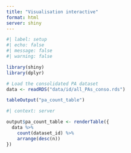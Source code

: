 ```yaml
---
title: "Visualisation interactive"
format: html
server: shiny
---
```


```r
#| label: setup
#| echo: false
#| message: false
#| warning: false

library(shiny)
library(dplyr)

# Load the consolidated PA dataset
data <- readRDS("data/id/all_PAs_conso.rds")

```

```r
tableOutput("pa_count_table")
```

```r
#| context: server

output$pa_count_table <- renderTable({
  data %>%
    count(dataset_id) %>%
    arrange(desc(n))
})

```

